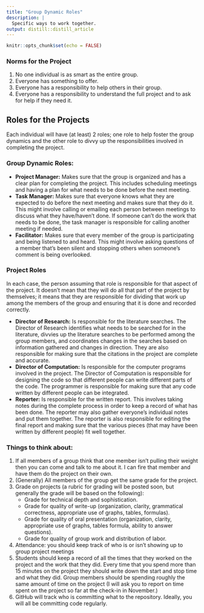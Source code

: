 ```yaml
---
title: "Group Dynamic Roles"
description: |
  Specific ways to work together.
output: distill::distill_article
---
```


```r
knitr::opts_chunk$set(echo = FALSE)
```


### Norms for the Project

1. No one individual is as smart as the entire group.
2. Everyone has something to offer.
3. Everyone has a responsibility to help others in their group.
4. Everyone has a responsibility to understand the full project and to ask for help if they need it.

## Roles for the Projects

Each individual will have (at least) 2 roles; one role to help foster the group dynamics and the other role to divvy up the responsibilities involved in completing the project.

### Group Dynamic Roles:

* **Project Manager:**  Makes sure that the group is organized and has a clear plan for completing the project.  This includes scheduling meetings and having a plan for what needs to be done before the next meeting.  
* **Task Manager:**  Makes sure that everyone knows what they are expected to do before the next meeting and makes sure that they do it.  This might involve calling or emailing each person between meetings to discuss what they have/haven't done.  If someone can't do the work that needs to be done, the task manager is responsible for calling another meeting if needed.  
* **Facilitator:**  Makes sure that every member of the group is participating and being listened to and heard.  This might involve asking questions of a member that's been silent and stopping others when someone's comment is being overlooked.

### Project Roles

In each case, the person assuming that role is responsible for that aspect of the project.  It doesn't mean that they will do all that part of the project by themselves; it means that they are responsible for dividing that work up among the members of the group and ensuring that it is done and recorded correctly.

* **Director of Research:**  Is responsible for the literature searches.  The Director of Research identifies what needs to be searched for in the literature, divvies up the literature searches to be performed among the group members, and coordinates changes in the searches based on information gathered and changes in direction.  They are also responsible for making sure that the citations in the project are complete and accurate.  
* **Director of Computation:**  Is responsible for the computer programs involved in the project.  The Director of Computation is responsible for designing the code so that different people can write different parts of the code.  The programmer is responsible for making sure that any code written by different people can be integrated.  
* **Reporter:** Is responsible for the written report.  This involves taking notes during the complete process in order to keep a record of what has been done.  The reporter may also gather everyone's individual notes and put them together.  The reporter is also responsible for editing the final report and making sure that the various pieces (that may have been written by different people) fit well together.
 


### Things to think about:

1. If all members of a group think that one member isn't pulling their weight then you can come and talk to me about it.  I can fire that member and have them do the project on their own.  
2. (Generally) All members of the group get the same grade for the project.  
3. Grade on projects (a rubric for grading will be posted soon, but generally the grade will be based on the following):  
   * Grade for technical depth and sophistication.    
   * Grade for quality of write-up (organization, clarity, grammatical correctness, appropriate use of graphs, tables, formulas).  
   * Grade for quality of oral presentation (organization, clarity, appropriate use of graphs, tables formula, ability to answer questions).   
   * Grade for quality of group work and distribution of labor.  
4. Attendance:  you should keep track of who is or isn't showing up to group project meetings  
5. Students should keep a record of all the times that they worked on the project and the work that they did.  Every time that you spend more than 15 minutes on the project they should write down the start and stop time and what they did.  Group members should be spending roughly the same amount of time on the project (I will ask you to report on time spent on the project so far at the check-in in November.)  
6. GitHub will track who is committing what to the repository.  Ideally, you will all be committing code regularly.











